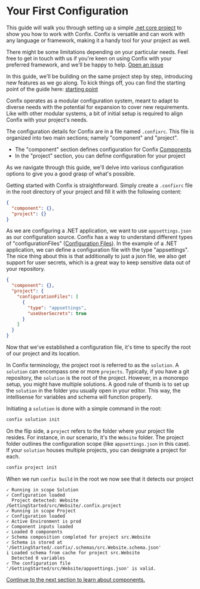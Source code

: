 
# Your First Configuration

This guide will walk you through setting up a simple
[.net core project](https://dotnet.microsoft.com) to show you how to work with Confix. Confix is
versatile and
can work with any language or framework, making it a handy tool for your project as well.

There might be some limitations depending on your particular needs. Feel free to get in touch with
us if you're keen on using Confix with your preferred framework, and we'll be happy to help.
[Open an issue](https://github.com/SwissLife-OSS/Confix/issues)

In this guide, we'll be building on the same project step by step, introducing new features as we go
along. To kick things off, you can find the starting point of the guide here:
[starting point](https://github.com/SwissLife-OSS/Confix/tree/main/examples/GettingStarted)

<FileTree>
  <FileTree.Folder name="/" defaultOpen>
    <FileTree.Folder name="src" defaultOpen>
      <FileTree.Folder name="Website" defaultOpen>
        <FileTree.File name="appsettings.json" />
        <FileTree.File name="Program.cs" />
        <FileTree.File name="Website.csproj" />
      </FileTree.Folder>
    </FileTree.Folder>
  </FileTree.Folder>
</FileTree>

Confix operates as a modular configuration system, meant to adapt to diverse needs with the
potential for expansion to cover new requirements. Like with other modular systems, a bit of
initial setup is required to align Confix with your project's needs.

The configuration details for Confix are in a file named `.confixrc`. This file is organized into
two main sections; namely "component" and "project".

- The "component" section defines configuration for Confix [Components](/components)
- In the "project" section, you can define configuration for your project

As we navigate through this guide, we'll delve into various configuration options to give you a good
grasp of what's possible.

Getting started with Confix is straightforward. Simply create a `.confixrc` file in the root
directory of your project and fill it with the following content:

<FileTree>
  <FileTree.Folder name="/" defaultOpen>
    <FileTree.File name=".confixrc" active />
    <FileTree.Folder name="src" defaultOpen>
      <FileTree.Folder name="Website" defaultOpen>
        <FileTree.File name="appsettings.json" />
        <FileTree.File name="Program.cs" />
        <FileTree.File name="Website.csproj" />
      </FileTree.Folder>
    </FileTree.Folder>
  </FileTree.Folder>
</FileTree>

```json filename=".confixrc" copy
{
  "component": {},
  "project": {}
}
```

As we are configuring a .NET application, we want to use `appsettings.json` as our configuration
source. Confix has a way to understand different types of "configurationFiles" ([Configuration
Files](/configuration-files)). In the example of a
.NET application, we can define a configuration file with the type "appsettings". The nice thing
about this is that additionally to just a json file, we also get support for user secrets, which is
a great way to keep sensitive data out of your repository.

```json filename=".confixrc" copy
{
  "component": {},
  "project": {
    "configurationFiles": [
      {
        "type": "appsettings",
        "useUserSecrets": true
      }
    ]
  }
}
```

Now that we've established a configuration file, it's time to specify the root of our project and
its location.

In Confix terminology, the project root is referred to as the `solution`. A `solution` can encompass
one or more `projects`. Typically, if you have a git repository, the `solution` is the root of the
project. However, in a monorepo setup, you might have multiple solutions. A good rule of thumb is to
set up the `solution` in the folder you usually open in your editor. This way, the intellisense for
variables and schema will function properly.

Initiating a `solution` is done with a simple command in the root:

```bash copy
confix solution init
```

<FileTree>
  <FileTree.Folder name="/" defaultOpen>
    <FileTree.File name=".confixrc" />
    <FileTree.File name=".confix.solution" active />
    <FileTree.Folder name="src" defaultOpen>
      <FileTree.Folder name="Website" defaultOpen>
        <FileTree.File name="appsettings.json" />
        <FileTree.File name="Program.cs" />
        <FileTree.File name="Website.csproj" />
      </FileTree.Folder>
    </FileTree.Folder>
  </FileTree.Folder>
</FileTree>

On the flip side, a `project` refers to the folder where your project file resides.
For instance, in our scenario, it's the `Website` folder.
The project folder outlines the configuration scope (like `appsettings.json` in this case).
If your `solution` houses multiple projects, you can designate a project for each.

```bash copy
confix project init
```

<FileTree>
  <FileTree.Folder name="/" defaultOpen>
    <FileTree.File name=".confixrc" />
    <FileTree.File name=".confix.solution" />
    <FileTree.Folder name="src" defaultOpen>
      <FileTree.Folder name="Website" defaultOpen>
        <FileTree.File name=".confix.project" active />
        <FileTree.File name="appsettings.json" />
        <FileTree.File name="Program.cs" />
        <FileTree.File name="Website.csproj" />
      </FileTree.Folder>
    </FileTree.Folder>
  </FileTree.Folder>
</FileTree>

When we run `confix build` in the root we now see that it detects our project

```ansi /Project detected: Website/ /The configuration file/
✓ Running in scope Solution
✓ Configuration loaded
  Project detected: Website /GettingStarted/src/Website/.confix.project
✓ Running in scope Project
✓ Configuration loaded
✓ Active Environment is prod
✓ Component inputs loaded
✓ Loaded 0 components
✓ Schema composition completed for project src.Website
✓ Schema is stored at '/GettingStarted/.confix/.schemas/src.Website.schema.json'
i Loaded schema from cache for project src.Website
  Detected 0 variables
✓ The configuration file '/GettingStarted/src/Website/appsettings.json' is valid.
```

[Continue to the next section to learn about components.](/getting-started/3-exploring-components)
